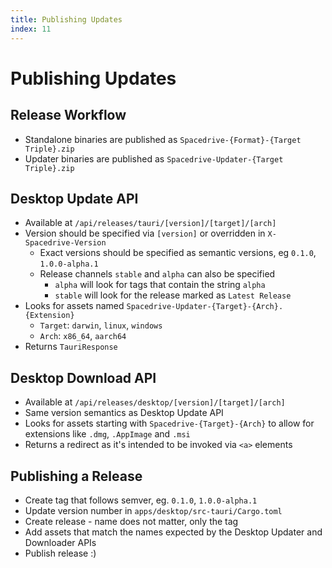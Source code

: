 ```yaml
---
title: Publishing Updates
index: 11
---
```


# Publishing Updates

## Release Workflow
- Standalone binaries are published as `Spacedrive-{Format}-{Target Triple}.zip`
- Updater binaries are published as `Spacedrive-Updater-{Target Triple}.zip`

## Desktop Update API
- Available at `/api/releases/tauri/[version]/[target]/[arch]`
- Version should be specified via `[version]` or overridden in `X-Spacedrive-Version`
	- Exact versions should be specified as semantic versions, eg `0.1.0`, `1.0.0-alpha.1`
	- Release channels `stable` and `alpha` can also be specified
	  - `alpha` will look for tags that contain the string `alpha`
	  - `stable` will look for the release marked as `Latest Release`
- Looks for assets named `Spacedrive-Updater-{Target}-{Arch}.{Extension}`
  - `Target`: `darwin`, `linux`, `windows`
  - `Arch`: `x86_64`, `aarch64`
- Returns `TauriResponse`

## Desktop Download API
- Available at `/api/releases/desktop/[version]/[target]/[arch]`
- Same version semantics as Desktop Update API
- Looks for assets starting with `Spacedrive-{Target}-{Arch}` to allow for extensions like `.dmg`, `.AppImage` and `.msi`
- Returns a redirect as it's intended to be invoked via `<a>` elements

## Publishing a Release
- Create tag that follows semver, eg. `0.1.0`, `1.0.0-alpha.1`
- Update version number in `apps/desktop/src-tauri/Cargo.toml`
- Create release - name does not matter, only the tag
- Add assets that match the names expected by the Desktop Updater and Downloader APIs
- Publish release :)
